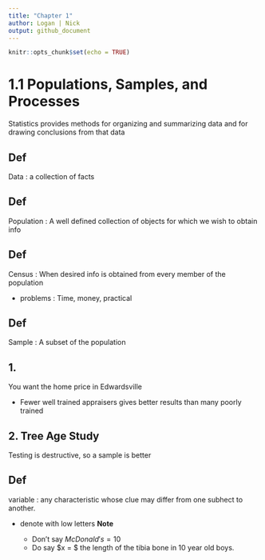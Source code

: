 ```yaml
---
title: "Chapter 1"
author: Logan | Nick
output: github_document
---
```


```r
knitr::opts_chunk$set(echo = TRUE)
```

# 1.1 Populations, Samples, and Processes

Statistics provides methods for organizing and summarizing data and for drawing conclusions from that data

Def
---

Data : a collection of facts

Def
---

Population : A well defined collection of objects for which we wish to obtain info

Def
---

Census : When desired info is obtained from every member of the population

 - problems : Time, money, practical

Def
---

Sample : A subset of the population

1. 
---

You want the home price in Edwardsville

 - Fewer well trained appraisers gives better results than many poorly trained 

2. Tree Age Study
---

Testing is destructive, so a sample is better

Def
---

variable : any characteristic whose clue may differ from one subhect to another.

 - denote with low letters
**Note** 
    
    - Don't say $McDonald's = 10$
    - Do say $x = $ the length of the tibia bone in 10 year old boys.
